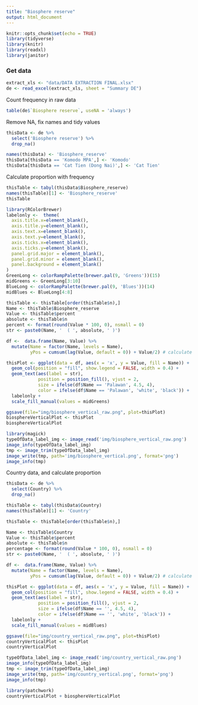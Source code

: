 ---
title: "Biosphere reserve"
output: html_document
---

```{r setup, include=FALSE}
knitr::opts_chunk$set(echo = TRUE)
library(tidyverse)
library(knitr)
library(readxl)
library(janitor)
```

### Get data
```{r eval = TRUE}
extract_xls <- "data/DATA EXTRACTION FINAL.xlsx"
de <- read_excel(extract_xls, sheet = "Summary DE")
```

Count frequency in raw data
```{r get data column}
table(de$`Biosphere reserve`, useNA = 'always')
```

Remove NA, fix names and tidy values
```{r}
thisData <- de %>% 
  select('Biosphere reserve') %>% 
  drop_na()

names(thisData) <- 'Biosphere_reserve'
thisData[thisData == 'Komodo MPA',] <- 'Komodo'
thisData[thisData == 'Cat Tien (Dong Nai)',] <- 'Cat Tien'
```

Calculate proportion with frequency
```{r eval = TRUE, echo = TRUE}
thisTable <- tabyl(thisData$Biosphere_reserve)
names(thisTable)[1] <- 'Biosphere_reserve'
thisTable
```

```{r}
library(RColorBrewer)
labelonly <-  theme(
  axis.title.x=element_blank(),
  axis.title.y=element_blank(),
  axis.text.x=element_blank(),
  axis.text.y=element_blank(),
  axis.ticks.x=element_blank(),
  axis.ticks.y=element_blank(),
  panel.grid.major = element_blank(),
  panel.grid.minor = element_blank(),
  panel.background = element_blank()
)
GreenLong <- colorRampPalette(brewer.pal(9, 'Greens'))(15)
midGreens <- GreenLong[3:10]
BlueLong <- colorRampPalette(brewer.pal(9, 'Blues'))(14)
midBlues <- BlueLong[4:8]
```

```{r eval = TRUE, echo = FALSE}
thisTable <- thisTable[order(thisTable$n),]
Name <- thisTable$Biosphere_reserve
Value <- thisTable$percent
absolute <- thisTable$n
percent <- format(round(Value * 100, 0), nsmall = 0)
str <- paste0(Name, '  ( ', absolute, ' )')

df <-  data.frame(Name, Value) %>%
  mutate(Name = factor(Name, levels = Name),
         yPos = cumsum(lag(Value, default = 0)) + Value/2) # calculate interval position

thisPlot <- ggplot(data = df, aes(x = 'x', y = Value, fill = Name)) +
  geom_col(position = "fill", show.legend = FALSE, width = 0.4) +
  geom_text(aes(label = str),
            position = position_fill(), vjust = 2,
            size = ifelse(df$Name == 'Palawan', 4.5, 4),
            color = ifelse(df$Name == 'Palawan', 'white', 'black')) +
  labelonly +
  scale_fill_manual(values = midGreens)

ggsave(file="img/biosphere_vertical_raw.png", plot=thisPlot)
biosphereVerticalPlot <- thisPlot  
biosphereVerticalPlot
```

```{r}
library(magick)
typeOfData_label_img <- image_read('img/biosphere_vertical_raw.png')
image_info(typeOfData_label_img)
tmp <- image_trim(typeOfData_label_img)
image_write(tmp, path='img/biosphere_vertical.png', format='png')
image_info(tmp)
```

Country data, and calculate proportion
```{r eval = TRUE, echo = TRUE}
thisData <- de %>% 
  select(Country) %>% 
  drop_na()

thisTable <- tabyl(thisData$Country)
names(thisTable)[1] <- 'Country'

thisTable <- thisTable[order(thisTable$n),]
```

```{r eval = TRUE, echo = FALSE}
Name <- thisTable$Country
Value <- thisTable$percent
absolute <- thisTable$n
percentage <- format(round(Value * 100, 0), nsmall = 0)
str <- paste0(Name, '  ( ', absolute, ' )')

df <-  data.frame(Name, Value) %>%
  mutate(Name = factor(Name, levels = Name),
         yPos = cumsum(lag(Value, default = 0)) + Value/2) # calculate interval position

thisPlot <- ggplot(data = df, aes(x = 'x', y = Value, fill = Name)) +
  geom_col(position = "fill", show.legend = FALSE, width = 0.4) +
  geom_text(aes(label = str),
            position = position_fill(), vjust = 2,
            size = ifelse(df$Name == '', 4.5, 4),
            color = ifelse(df$Name == '', 'white', 'black')) +
  labelonly +
  scale_fill_manual(values = midBlues)

ggsave(file="img/country_vertical_raw.png", plot=thisPlot)
countryVerticalPlot <- thisPlot  
countryVerticalPlot
```

```{r}
typeOfData_label_img <- image_read('img/country_vertical_raw.png')
image_info(typeOfData_label_img)
tmp <- image_trim(typeOfData_label_img)
image_write(tmp, path='img/country_vertical.png', format='png')
image_info(tmp)
```

```{r}
library(patchwork)
countryVerticalPlot + biosphereVerticalPlot
```

